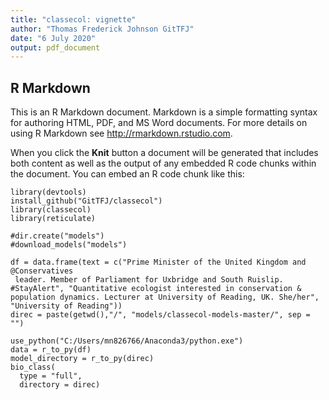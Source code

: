 ```yaml
---
title: "classecol: vignette"
author: "Thomas Frederick Johnson GitTFJ"
date: "6 July 2020"
output: pdf_document
---
```



## R Markdown

This is an R Markdown document. Markdown is a simple formatting syntax for authoring HTML, PDF, and MS Word documents. For more details on using R Markdown see <http://rmarkdown.rstudio.com>.

When you click the **Knit** button a document will be generated that includes both content as well as the output of any embedded R code chunks within the document. You can embed an R code chunk like this:

```
library(devtools)
install_github("GitTFJ/classecol")
library(classecol)
library(reticulate)
```


```
#dir.create("models")
#download_models("models")
```


```
df = data.frame(text = c("Prime Minister of the United Kingdom and @Conservatives
 leader. Member of Parliament for Uxbridge and South Ruislip. #StayAlert", "Quantitative ecologist interested in conservation & population dynamics. Lecturer at University of Reading, UK. She/her", "University of Reading"))
direc = paste(getwd(),"/", "models/classecol-models-master/", sep = "")
```


```
use_python("C:/Users/mn826766/Anaconda3/python.exe")
data = r_to_py(df)
model_directory = r_to_py(direc)
bio_class(
  type = "full",
  directory = direc)
```


```

```
